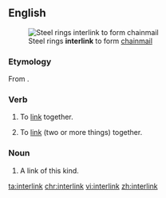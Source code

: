 ==English==
[[Image:Baidana rings.JPG|thumb|right|Steel rings '''interlink''' to form [[chainmail]]]]

===Etymology===
From {{prefix|inter|link|lang=en}}.

===Verb===
{{en-verb}}

# {{context|intransitive|lang=en}} To [[link]] together.
# {{context|transitive|lang=en}} To [[link]] (two or more things) together.

===Noun===
{{en-noun}}

# A link of this kind.

[[ta:interlink]]
[[chr:interlink]]
[[vi:interlink]]
[[zh:interlink]]